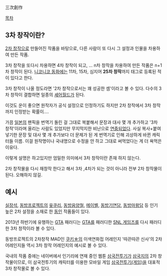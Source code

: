 三次創作

[[목차]]
== 3차 창작이란? ==
[[2차 창작]]으로 만들어진 작품을 바탕으로, 다른 사람이 또 다시 그 설정과 인물을 차용하여 만든 작품.

3차 창작을 또다시 차용하면 4차 창작이 되고, … n차 창작을 차용하여 만든 작품은 n+1차 창작이 된다. [[니코니코 동화]]에는 11차, 15차, 심지어 '''25차 창작'''까지 태그로 등록된 적이 있다고 한다.

3차 창작이 나올 정도라면 '2차 창작으로서는 꽤 성공한 셈'이라고 볼 수 있다. 다수의 3차 창작이 결합하면 일종의 [[셰어월드]]가 된다.

이것도 운이 좋으면 원작자가 공식 설정으로 인정하기도 하지만 2차 창작에서 3차 창작까지 인정받는 확률이....

가끔 [[일본]]의 팬픽을 번역기 돌린 걸 그대로 복붙해서 문장과 대사 몇 개 추가하고 '3차 창작'이라며 올리는 사람도 있었지만 무지막지한 비난으로 [[연중]]되었다. 사실 복사+붙여넣기한 문장 및 대사 몇 개 추가보다 더 문제가 된 게 번역기로 인해 괴상하게 바뀐 캐릭터들 이름. 이걸 원작명이나 국내명으로 수정을 안 하고 그대로 써먹었다는 게 더 욕먹은 이유다.

이렇게 설명은 하고있지만 엄밀한 의미에서 3차 창작이란 존재 하지 않는다.

2차 창작물을 다시 재창작 한다고 해서 3차 ,4차가 되는 것이 아니라 전부 2차 창작물이 된다. 오해하지 않길.
== 예시 ==
[[실장석]], [[동방프로젝트]]의 [[윳쿠리]], [[동방음양철]], [[메이벨]], [[동방기연담]], [[동방마왕담]] 등 인기 높은 2차 설정을 소재로 한 [[동인]] 작품들이 있다.

2013년 하반기에 유행하는 [[GTA]] 패러디는 [[GTA]]를 패러디한 [[SNL 게임즈]]를 다시 패러디한 3차 창작이라 볼 수 있다.

동방프로젝트의 2차창작 MAD인 [[쿠키☆]]의 이색연화접 어레인지 '따끈따끈 신사'의 2차 어레인지들 역시 3차 창작 어레인지의 예시로 볼 수 있다.

국내의 작품 중에는 네이버에서 인기리에 연재 중인 웹툰 [[삼국전투기]]가 [[삼국지]]의 2차 창작물이므로, 이 삼국전투기의 캐릭터를 이용한 모바일 게임 [[삼국전투기(게임)]]을 대표적 3차 창작물로 볼 수 있다.
